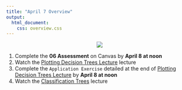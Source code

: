 ```yaml
---
title: "April 7 Overview"
output: 
  html_document:
    css: overview.css
---
```



<center>
![](https://media.giphy.com/media/PsBRTPKG71YVq/giphy.gif)
</center>

1. Complete the **06 Assessment** on Canvas by **April 8 at noon**
2. Watch the [Plotting Decision Trees Lecture](https://sta-363-s20.lucymcgowan.com/slides/17-decision-tree-plot-lecture.html) lecture
3. Complete the `Application Exercise` detailed at the end of [Plotting Decision Trees Lecture](https://sta-363-s20.lucymcgowan.com/slides/17-decision-plot-lecture.html) by **April 8 at noon**
4. Watch the [Classification Trees](https://sta-363-s20.lucymcgowan.com/slides/17-decision-tree-classification-lecture.html) lecture
